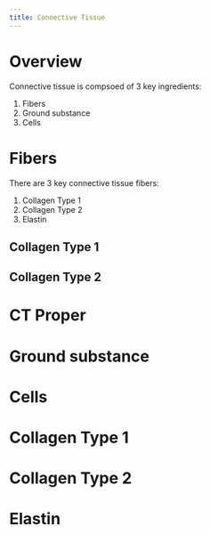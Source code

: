 ```yaml
---
title: Connective Tissue
---
```


# Overview
Connective tissue is compsoed of 3 key ingredients:

1. Fibers
1. Ground substance
1. Cells



# Fibers

There are 3 key connective tissue fibers:

1. Collagen Type 1
1. Collagen Type 2
1. Elastin

## Collagen Type 1


## Collagen Type 2



# CT Proper


# Ground substance

# Cells


# Collagen Type 1

# Collagen Type 2

# Elastin
